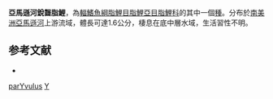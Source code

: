 {{Speciesbox 
| taxon = Oxybrycon parvulus
| status = NE
| status_system = IUCN3.1
| authority =  [[Géry|Géry]], 1964
| synonyms = 
}}
'''亞馬遜河銳齧脂鯉'''，為[[輻鰭魚綱|輻鰭魚綱]][[脂鯉目|脂鯉目]][[脂鯉亞目|脂鯉亞目]][[脂鯉科|脂鯉科]]的其中一個[[種|種]]。分布於[[南美洲|南美洲]][[亞馬遜河|亞馬遜河]]上游流域，體長可達1.6公分，棲息在底中層水域，生活習性不明。

==参考文献==
{{refbegin}}
*{{FishBase_species|genus=Oxybrycon|species=parvulus |year=2014|month=1}}
{{refend}}

{{Taxonbar|from=Q3759867}}

[[Category:銳齧脂鯉屬|parYvulus]]
[[Category:1964年描述的鱼类|Y]]


{{魚類小作品}}